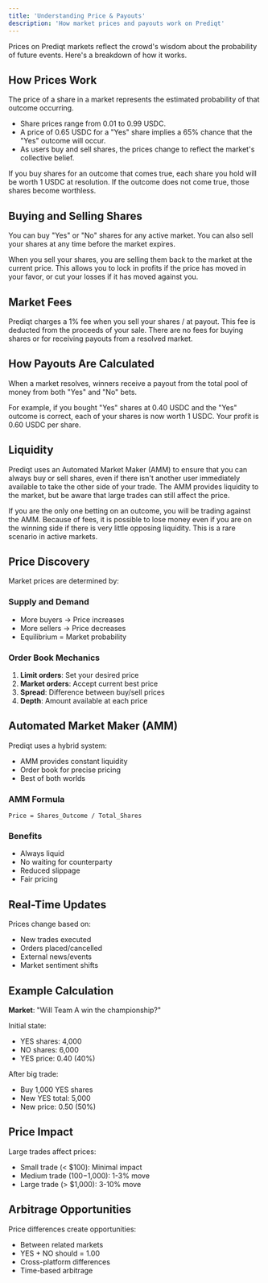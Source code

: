 ```yaml
---
title: 'Understanding Price & Payouts'
description: 'How market prices and payouts work on Prediqt'
---
```


Prices on Prediqt markets reflect the crowd's wisdom about the probability of future events. Here's a breakdown of how it works.

## How Prices Work

The price of a share in a market represents the estimated probability of that outcome occurring.

- Share prices range from 0.01 to 0.99 USDC.
- A price of 0.65 USDC for a "Yes" share implies a 65% chance that the "Yes" outcome will occur.
- As users buy and sell shares, the prices change to reflect the market's collective belief.

If you buy shares for an outcome that comes true, each share you hold will be worth 1 USDC at resolution. If the outcome does not come true, those shares become worthless.

## Buying and Selling Shares

You can buy "Yes" or "No" shares for any active market. You can also sell your shares at any time before the market expires.

When you sell your shares, you are selling them back to the market at the current price. This allows you to lock in profits if the price has moved in your favor, or cut your losses if it has moved against you.

## Market Fees

Prediqt charges a 1% fee when you sell your shares / at payout. This fee is deducted from the proceeds of your sale. There are no fees for buying shares or for receiving payouts from a resolved market.

## How Payouts Are Calculated

When a market resolves, winners receive a payout from the total pool of money from both "Yes" and "No" bets.

For example, if you bought "Yes" shares at 0.40 USDC and the "Yes" outcome is correct, each of your shares is now worth 1 USDC. Your profit is 0.60 USDC per share.

## Liquidity

Prediqt uses an Automated Market Maker (AMM) to ensure that you can always buy or sell shares, even if there isn't another user immediately available to take the other side of your trade. The AMM provides liquidity to the market, but be aware that large trades can still affect the price.

If you are the only one betting on an outcome, you will be trading against the AMM. Because of fees, it is possible to lose money even if you are on the winning side if there is very little opposing liquidity. This is a rare scenario in active markets.

## Price Discovery

Market prices are determined by:

### Supply and Demand
- More buyers → Price increases
- More sellers → Price decreases
- Equilibrium = Market probability

### Order Book Mechanics
1. **Limit orders**: Set your desired price
2. **Market orders**: Accept current best price
3. **Spread**: Difference between buy/sell prices
4. **Depth**: Amount available at each price

## Automated Market Maker (AMM)

Prediqt uses a hybrid system:
- AMM provides constant liquidity
- Order book for precise pricing
- Best of both worlds

### AMM Formula
```
Price = Shares_Outcome / Total_Shares
```

### Benefits
- Always liquid
- No waiting for counterparty
- Reduced slippage
- Fair pricing

## Real-Time Updates

Prices change based on:
- New trades executed
- Orders placed/cancelled
- External news/events
- Market sentiment shifts

## Example Calculation

**Market**: "Will Team A win the championship?"

Initial state:
- YES shares: 4,000
- NO shares: 6,000
- YES price: 0.40 (40%)

After big trade:
- Buy 1,000 YES shares
- New YES total: 5,000
- New price: 0.50 (50%)

## Price Impact

Large trades affect prices:
- Small trade (< $100): Minimal impact
- Medium trade ($100-$1,000): 1-3% move
- Large trade (> $1,000): 3-10% move

## Arbitrage Opportunities

Price differences create opportunities:
- Between related markets
- YES + NO should = 1.00
- Cross-platform differences
- Time-based arbitrage
